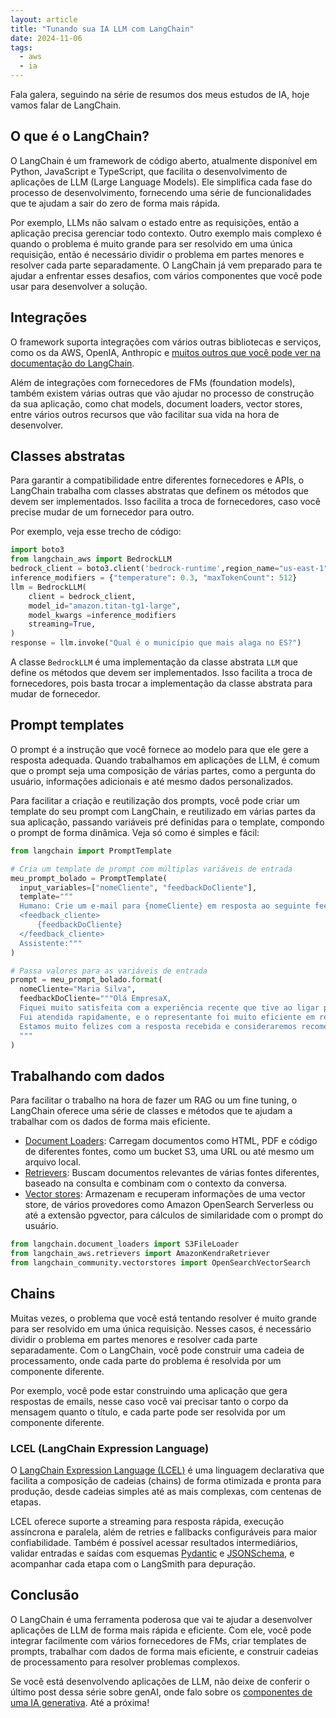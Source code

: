 ```yaml
---
layout: article
title: "Tunando sua IA LLM com LangChain"
date: 2024-11-06
tags:
  - aws
  - ia
---
```


Fala galera, seguindo na série de resumos dos meus estudos de IA, hoje vamos falar de LangChain.

## O que é o LangChain?

O LangChain é um framework de código aberto, atualmente disponível em Python, JavaScript e TypeScript, que facilita o desenvolvimento de aplicações de LLM (Large Language Models). Ele simplifica cada fase do processo de desenvolvimento, fornecendo uma série de funcionalidades que te ajudam a sair do zero de forma mais rápida.

Por exemplo, LLMs não salvam o estado entre as requisições, então a aplicação precisa gerenciar todo contexto. Outro exemplo mais complexo é quando o problema é muito grande para ser resolvido em uma única requisição, então é necessário dividir o problema em partes menores e resolver cada parte separadamente. O LangChain já vem preparado para te ajudar a enfrentar esses desafios, com vários componentes que você pode usar para desenvolver a solução.

## Integrações

O framework suporta integrações com vários outras bibliotecas e serviços, como os da AWS, OpenIA, Anthropic e [muitos outros que você pode ver na documentação do LangChain](https://python.langchain.com/v0.2/docs/integrations/platforms/). 

Além de integrações com fornecedores de FMs (foundation models), também existem várias outras que vão ajudar no processo de construção da sua aplicação, como chat models, document loaders, vector stores, entre vários outros recursos que vão facilitar sua vida na hora de desenvolver.

## Classes abstratas

Para garantir a compatibilidade entre diferentes fornecedores e APIs, o LangChain trabalha com classes abstratas que definem os métodos que devem ser implementados. Isso facilita a troca de fornecedores, caso você precise mudar de um fornecedor para outro.

Por exemplo, veja esse trecho de código:

```python
import boto3
from langchain_aws import BedrockLLM
bedrock_client = boto3.client('bedrock-runtime',region_name="us-east-1")
inference_modifiers = {"temperature": 0.3, "maxTokenCount": 512}
llm = BedrockLLM(
    client = bedrock_client,
    model_id="amazon.titan-tg1-large",
    model_kwargs =inference_modifiers
    streaming=True,
)
response = llm.invoke("Qual é o município que mais alaga no ES?")
```

A classe `BedrockLLM` é uma implementação da classe abstrata `LLM` que define os métodos que devem ser implementados. Isso facilita a troca de fornecedores, pois basta trocar a implementação da classe abstrata para mudar de fornecedor.

## Prompt templates

O prompt é a instrução que você fornece ao modelo para que ele gere a resposta adequada. Quando trabalhamos em aplicações de LLM, é comum que o prompt seja uma composição de várias partes, como a pergunta do usuário, informações adicionais e até mesmo dados personalizados. 

Para facilitar a criação e reutilização dos prompts, você pode criar um template do seu prompt com LangChain, e reutilizado em várias partes da sua aplicação, passando variáveis pré definidas para o template, compondo o prompt de forma dinâmica. Veja só como é simples e fácil:

```python
from langchain import PromptTemplate

# Cria um template de prompt com múltiplas variáveis de entrada
meu_prompt_bolado = PromptTemplate(
  input_variables=["nomeCliente", "feedbackDoCliente"],
  template="""
  Humano: Crie um e-mail para {nomeCliente} em resposta ao seguinte feedback de atendimento ao cliente que foi recebido:
  <feedback_cliente>
      {feedbackDoCliente}
  </feedback_cliente>
  Assistente:"""
)

# Passa valores para as variáveis de entrada
prompt = meu_prompt_bolado.format(
  nomeCliente="Maria Silva",
  feedbackDoCliente="""Olá EmpresaX,
  Fiquei muito satisfeita com a experiência recente que tive ao ligar para o suporte ao cliente.
  Fui atendida rapidamente, e o representante foi muito eficiente em resolver o problema.
  Estamos muito felizes com a resposta recebida e consideraremos recomendar para outras empresas aqui em Vitória/ES.
  """
)
```

## Trabalhando com dados

Para facilitar o trabalho na hora de fazer um RAG ou um fine tuning, o LangChain oferece uma série de classes e métodos que te ajudam a trabalhar com os dados de forma mais eficiente.

- [Document Loaders](https://python.langchain.com/docs/how_to/#document-loaders): Carregam documentos como HTML, PDF e código de diferentes fontes, como um bucket S3, uma URL ou até mesmo um arquivo local.
- [Retrievers](https://python.langchain.com/docs/how_to/#retrievers): Buscam documentos relevantes de várias fontes diferentes, baseado na consulta e combinam com o contexto da conversa.
- [Vector stores](https://python.langchain.com/docs/how_to/#vector-stores): Armazenam e recuperam informações de uma vector store, de vários provedores como Amazon OpenSearch Serverless ou até a extensão pgvector, para cálculos de similaridade com o prompt do usuário.

```python
from langchain.document_loaders import S3FileLoader
from langchain_aws.retrievers import AmazonKendraRetriever
from langchain_community.vectorstores import OpenSearchVectorSearch
```

## Chains

Muitas vezes, o problema que você está tentando resolver é muito grande para ser resolvido em uma única requisição. Nesses casos, é necessário dividir o problema em partes menores e resolver cada parte separadamente. Com o LangChain, você pode construir uma cadeia de processamento, onde cada parte do problema é resolvida por um componente diferente.

Por exemplo, você pode estar construindo uma aplicação que gera respostas de emails, nesse caso você vai precisar tanto o corpo da mensagem quanto o título, e cada parte pode ser resolvida por um componente diferente. 

### LCEL (LangChain Expression Language)

O [LangChain Expression Language (LCEL)](https://python.langchain.com/v0.1/docs/expression_language/) é uma linguagem declarativa que facilita a composição de cadeias (chains) de forma otimizada e pronta para produção, desde cadeias simples até as mais complexas, com centenas de etapas. 

LCEL oferece suporte a streaming para resposta rápida, execução assíncrona e paralela, além de retries e fallbacks configuráveis para maior confiabilidade. Também é possível acessar resultados intermediários, validar entradas e saídas com esquemas [Pydantic](https://docs.pydantic.dev/latest/) e [JSONSchema](https://json-schema.org/specification), e acompanhar cada etapa com o LangSmith para depuração.

## Conclusão

O LangChain é uma ferramenta poderosa que vai te ajudar a desenvolver aplicações de LLM de forma mais rápida e eficiente. Com ele, você pode integrar facilmente com vários fornecedores de FMs, criar templates de prompts, trabalhar com dados de forma mais eficiente, e construir cadeias de processamento para resolver problemas complexos. 

Se você está desenvolvendo aplicações de LLM, não deixe de conferir o último post dessa série sobre genAI, onde falo sobre os [componentes de uma IA generativa](/post/componentes-de-uma-ia-generativa). Até a próxima! 